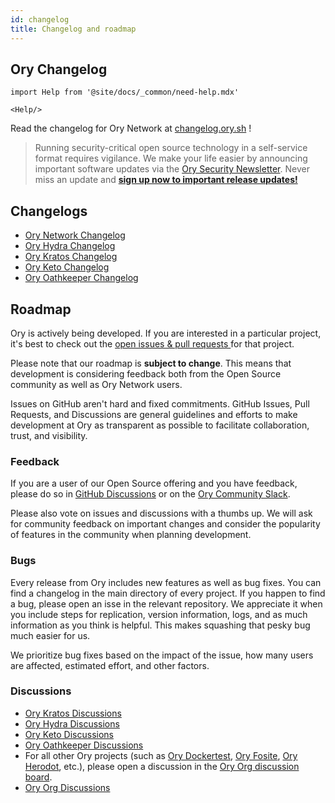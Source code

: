 ```yaml
---
id: changelog
title: Changelog and roadmap
---
```


## Ory Changelog

```mdx-code-block
import Help from '@site/docs/_common/need-help.mdx'

<Help/>
```

Read the changelog for Ory Network at [changelog.ory.sh](https://changelog.ory.sh/) !

> Running security-critical open source technology in a self-service format requires vigilance. We make your life easier by
> announcing important software updates via the [Ory Security Newsletter](https://www.ory.sh/l/sign-up-newsletter). Never miss an
> update and **[sign up now to important release updates!](https://www.ory.sh/l/sign-up-newsletter)**

## Changelogs

- [Ory Network Changelog](https://changelog.ory.sh/)
- [Ory Hydra Changelog](https://github.com/ory/hydra/blob/master/CHANGELOG.md)
- [Ory Kratos Changelog](https://github.com/ory/kratos/blob/master/CHANGELOG.md)
- [Ory Keto Changelog](https://github.com/ory/keto/blob/master/CHANGELOG.md)
- [Ory Oathkeeper Changelog](https://github.com/ory/oathkeeper/blob/master/CHANGELOG.md)

## Roadmap

Ory is actively being developed. If you are interested in a particular project, it's best to check out the
[open issues & pull requests ](#milestones-issues-pull-requests) for that project.

Please note that our roadmap is **subject to change**. This means that development is considering feedback both from the Open
Source community as well as Ory Network users.

Issues on GitHub aren't hard and fixed commitments. GitHub Issues, Pull Requests, and Discussions are general guidelines and
efforts to make development at Ory as transparent as possible to facilitate collaboration, trust, and visibility.

### Feedback

If you are a user of our Open Source offering and you have feedback, please do so in [GitHub Discussions](#discussions) or on the
[Ory Community Slack](https://slack.ory.sh/).

Please also vote on issues and discussions with a thumbs up. We will ask for community feedback on important changes and consider
the popularity of features in the community when planning development.

### Bugs

Every release from Ory includes new features as well as bug fixes. You can find a changelog in the main directory of every
project. If you happen to find a bug, please open an isse in the relevant repository. We appreciate it when you include steps for
replication, version information, logs, and as much information as you think is helpful. This makes squashing that pesky bug much
easier for us.

We prioritize bug fixes based on the impact of the issue, how many users are affected, estimated effort, and other factors.

### Discussions

- [Ory Kratos Discussions](https://github.com/ory/kratos/discussions)
- [Ory Hydra Discussions](https://github.com/ory/hydra/discussions)
- [Ory Keto Discussions](https://github.com/ory/keto/discussions)
- [Ory Oathkeeper Discussions](https://github.com/ory/oathkeeper/discussions)
- For all other Ory projects (such as [Ory Dockertest](https://github.com/ory/dockertest/),
  [Ory Fosite](https://github.com/ory/fosite/), [Ory Herodot](https://github.com/ory/herodot/), etc.), please open a discussion in
  the [Ory Org discussion board](https://github.com/orgs/ory/discussions).
- [Ory Org Discussions](https://github.com/orgs/ory/discussions)
